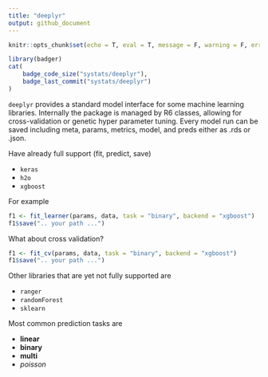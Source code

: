 ```yaml
---
title: "deeplyr"
output: github_document
---
```


```r
knitr::opts_chunk$set(echo = T, eval = T, message = F, warning = F, error = F)
```

```r
library(badger)
cat(
	badge_code_size("systats/deeplyr"),
	badge_last_commit("systats/deeplyr")
)
```

`deeplyr` provides a standard model interface for some machine learning libraries. Internally the package is managed by R6 classes, allowing for cross-validation or genetic hyper parameter tuning. Every model run can be saved including meta, params, metrics, model, and preds either as .rds or .json.

Have already full support (fit, predict, save)

* `keras`
* `h2o`
* `xgboost`

For example

```r
f1 <- fit_learner(params, data, task = "binary", backend = "xgboost")
f1$save(".. your path ...")
```


What about cross validation?

```r
f1 <- fit_cv(params, data, task = "binary", backend = "xgboost")
f1$save(".. your path ...")
```


Other libraries that are yet not fully supported are

* `ranger`
* `randomForest`
* `sklearn`


Most common prediction tasks are

* **linear**
* **binary**
* **multi**
* *poisson*


